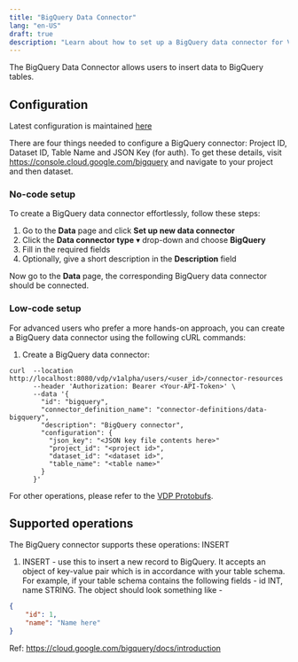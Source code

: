 ```yaml
---
title: "BigQuery Data Connector"
lang: "en-US"
draft: true
description: "Learn about how to set up a BigQuery data connector for VDP https://github.com/instill-ai/vdp"
---
```


The BigQuery Data Connector allows users to insert data to BigQuery tables.

## Configuration

Latest configuration is maintained [here](https://github.com/instill-ai/connector-data/blob/main/pkg/bigquery/config/definitions.json)

There are four things needed to configure a BigQuery connector: Project ID, Dataset ID, Table Name and JSON Key (for auth).
To get these details, visit https://console.cloud.google.com/bigquery and navigate to your project and then dataset.

### No-code setup

To create a BigQuery data connector effortlessly, follow these steps:

1. Go to the **Data** page and click **Set up new data connector**
2. Click the **Data connector type** ▾ drop-down and choose **BigQuery**
3. Fill in the required fields
4. Optionally, give a short description in the **Description** field

Now go to the **Data** page, the corresponding BigQuery data connector should be connected.

### Low-code setup

For advanced users who prefer a more hands-on approach, you can create a BigQuery data connector using the following cURL commands:

1. Create a BigQuery data connector:

```shellscript cURL
curl  --location http://localhost:8080/vdp/v1alpha/users/<user_id>/connector-resources
      --header 'Authorization: Bearer <Your-API-Token>' \
      --data '{
        "id": "bigquery",
        "connector_definition_name": "connector-definitions/data-bigquery",
        "description": "BigQuery connector",
        "configuration": {
          "json_key": "<JSON key file contents here>"
          "project_id": "<project id>",
          "dataset_id": "<dataset id>",
          "table_name": "<table name>"
        }
      }'
```

For other operations, please refer to the [VDP Protobufs](https://buf.build/instill-ai/protobufs).

## Supported operations

The BigQuery connector supports these operations: INSERT

1. INSERT - use this to insert a new record to BigQuery. It accepts an object of key-value pair which is in accordance with your table schema. For example, if your table schema contains the following fields - id INT, name STRING. The object should look something like - 
```json
{
    "id": 1,
    "name": "Name here"
}
```

   Ref: https://cloud.google.com/bigquery/docs/introduction